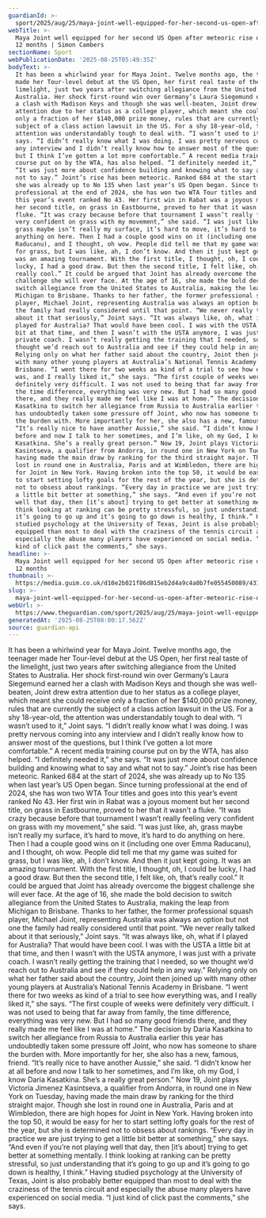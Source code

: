 ```yaml
---
guardianId: >-
  sport/2025/aug/25/maya-joint-well-equipped-for-her-second-us-open-after-meteoric-rise-over-past-12-months
webTitle: >-
  Maya Joint well equipped for her second US Open after meteoric rise over past
  12 months | Simon Cambers
sectionName: Sport
webPublicationDate: '2025-08-25T05:49:35Z'
bodyText: >-
  It has been a whirlwind year for Maya Joint. Twelve months ago, the teenager
  made her Tour-level debut at the US Open, her first real taste of the
  limelight, just two years after switching allegiance from the United States to
  Australia. Her shock first-round win over Germany’s Laura Siegemund earned her
  a clash with Madison Keys and though she was well-beaten, Joint drew extra
  attention due to her status as a college player, which meant she could receive
  only a fraction of her $140,000 prize money, rules that are currently the
  subject of a class action lawsuit in the US. For a shy 18-year-old, the
  attention was understandably tough to deal with. “I wasn’t used to it,” Joint
  says. “I didn’t really know what I was doing. I was pretty nervous coming into
  any interview and I didn’t really know how to answer most of the questions,
  but I think I’ve gotten a lot more comfortable.” A recent media training
  course put on by the WTA, has also helped. “I definitely needed it,” she says.
  “It was just more about confidence building and knowing what to say and what
  not to say.” Joint’s rise has been meteoric. Ranked 684 at the start of 2024,
  she was already up to No 135 when last year’s US Open began. Since turning
  professional at the end of 2024, she has won two WTA Tour titles and goes into
  this year’s event ranked No 43. Her first win in Rabat was a joyous moment but
  her second title, on grass in Eastbourne, proved to her that it wasn’t a
  fluke. “It was crazy because before that tournament I wasn’t really feeling
  very confident on grass with my movement,” she said. “I was just like, ah,
  grass maybe isn’t really my surface, it’s hard to move, it’s hard to do
  anything on here. Then I had a couple good wins on it (including one over Emma
  Raducanu), and I thought, oh wow. People did tell me that my game was suited
  for grass, but I was like, ah, I don’t know. And then it just kept going. It
  was an amazing tournament. With the first title, I thought, oh, I could be
  lucky, I had a good draw. But then the second title, I felt like, oh, that’s
  really cool.” It could be argued that Joint has already overcome the biggest
  challenge she will ever face. At the age of 16, she made the bold decision to
  switch allegiance from the United States to Australia, making the leap from
  Michigan to Brisbane. Thanks to her father, the former professional squash
  player, Michael Joint, representing Australia was always an option but not one
  the family had really considered until that point. “We never really talked
  about it that seriously,” Joint says. “It was always like, oh, what if I
  played for Australia? That would have been cool. I was with the USTA a little
  bit at that time, and then I wasn’t with the USTA anymore, I was just with a
  private coach. I wasn’t really getting the training that I needed, so we
  thought we’d reach out to Australia and see if they could help in any way.”
  Relying only on what her father said about the country, Joint then joined up
  with many other young players at Australia’s National Tennis Academy in
  Brisbane. “I went there for two weeks as kind of a trial to see how everything
  was, and I really liked it,” she says. “The first couple of weeks were
  definitely very difficult. I was not used to being that far away from family,
  the time difference, everything was very new. But I had so many good friends
  there, and they really made me feel like I was at home.” The decision by Daria
  Kasatkina to switch her allegiance from Russia to Australia earlier this year
  has undoubtedly taken some pressure off Joint, who now has someone to share
  the burden with. More importantly for her, she also has a new, famous, friend.
  “It’s really nice to have another Aussie,” she said. “I didn’t know her at all
  before and now I talk to her sometimes, and I’m like, oh my God, I know Daria
  Kasatkina. She’s a really great person.” Now 19, Joint plays Victoria Jimenez
  Kasintseva, a qualifier from Andorra, in round one in New York on Tuesday,
  having made the main draw by ranking for the third straight major. Though she
  lost in round one in Australia, Paris and at Wimbledon, there are high hopes
  for Joint in New York. Having broken into the top 50, it would be easy for her
  to start setting lofty goals for the rest of the year, but she is determined
  not to obsess about rankings. “Every day in practice we are just trying to get
  a little bit better at something,” she says. “And even if you’re not playing
  well that day, then [it’s about] trying to get better at something mentally. I
  think looking at ranking can be pretty stressful, so just understanding that
  it’s going to go up and it’s going to go down is healthy, I think.” Having
  studied psychology at the University of Texas, Joint is also probably better
  equipped than most to deal with the craziness of the tennis circuit and
  especially the abuse many players have experienced on social media. “I just
  kind of click past the comments,” she says.
headline: >-
  Maya Joint well equipped for her second US Open after meteoric rise over past
  12 months
thumbnail: >-
  https://media.guim.co.uk/d10e2b021f86d815eb2d4a9c4a0b7fe055450089/431_0_3375_2701/500.jpg
slug: >-
  maya-joint-well-equipped-for-her-second-us-open-after-meteoric-rise-over-past-12-months-or-simon-cambers
webUrl: >-
  https://www.theguardian.com/sport/2025/aug/25/maya-joint-well-equipped-for-her-second-us-open-after-meteoric-rise-over-past-12-months
generatedAt: '2025-08-25T08:00:17.562Z'
source: guardian-api
---
```

It has been a whirlwind year for Maya Joint. Twelve months ago, the teenager made her Tour-level debut at the US Open, her first real taste of the limelight, just two years after switching allegiance from the United States to Australia. Her shock first-round win over Germany’s Laura Siegemund earned her a clash with Madison Keys and though she was well-beaten, Joint drew extra attention due to her status as a college player, which meant she could receive only a fraction of her $140,000 prize money, rules that are currently the subject of a class action lawsuit in the US. For a shy 18-year-old, the attention was understandably tough to deal with. “I wasn’t used to it,” Joint says. “I didn’t really know what I was doing. I was pretty nervous coming into any interview and I didn’t really know how to answer most of the questions, but I think I’ve gotten a lot more comfortable.” A recent media training course put on by the WTA, has also helped. “I definitely needed it,” she says. “It was just more about confidence building and knowing what to say and what not to say.” Joint’s rise has been meteoric. Ranked 684 at the start of 2024, she was already up to No 135 when last year’s US Open began. Since turning professional at the end of 2024, she has won two WTA Tour titles and goes into this year’s event ranked No 43. Her first win in Rabat was a joyous moment but her second title, on grass in Eastbourne, proved to her that it wasn’t a fluke. “It was crazy because before that tournament I wasn’t really feeling very confident on grass with my movement,” she said. “I was just like, ah, grass maybe isn’t really my surface, it’s hard to move, it’s hard to do anything on here. Then I had a couple good wins on it (including one over Emma Raducanu), and I thought, oh wow. People did tell me that my game was suited for grass, but I was like, ah, I don’t know. And then it just kept going. It was an amazing tournament. With the first title, I thought, oh, I could be lucky, I had a good draw. But then the second title, I felt like, oh, that’s really cool.” It could be argued that Joint has already overcome the biggest challenge she will ever face. At the age of 16, she made the bold decision to switch allegiance from the United States to Australia, making the leap from Michigan to Brisbane. Thanks to her father, the former professional squash player, Michael Joint, representing Australia was always an option but not one the family had really considered until that point. “We never really talked about it that seriously,” Joint says. “It was always like, oh, what if I played for Australia? That would have been cool. I was with the USTA a little bit at that time, and then I wasn’t with the USTA anymore, I was just with a private coach. I wasn’t really getting the training that I needed, so we thought we’d reach out to Australia and see if they could help in any way.” Relying only on what her father said about the country, Joint then joined up with many other young players at Australia’s National Tennis Academy in Brisbane. “I went there for two weeks as kind of a trial to see how everything was, and I really liked it,” she says. “The first couple of weeks were definitely very difficult. I was not used to being that far away from family, the time difference, everything was very new. But I had so many good friends there, and they really made me feel like I was at home.” The decision by Daria Kasatkina to switch her allegiance from Russia to Australia earlier this year has undoubtedly taken some pressure off Joint, who now has someone to share the burden with. More importantly for her, she also has a new, famous, friend. “It’s really nice to have another Aussie,” she said. “I didn’t know her at all before and now I talk to her sometimes, and I’m like, oh my God, I know Daria Kasatkina. She’s a really great person.” Now 19, Joint plays Victoria Jimenez Kasintseva, a qualifier from Andorra, in round one in New York on Tuesday, having made the main draw by ranking for the third straight major. Though she lost in round one in Australia, Paris and at Wimbledon, there are high hopes for Joint in New York. Having broken into the top 50, it would be easy for her to start setting lofty goals for the rest of the year, but she is determined not to obsess about rankings. “Every day in practice we are just trying to get a little bit better at something,” she says. “And even if you’re not playing well that day, then [it’s about] trying to get better at something mentally. I think looking at ranking can be pretty stressful, so just understanding that it’s going to go up and it’s going to go down is healthy, I think.” Having studied psychology at the University of Texas, Joint is also probably better equipped than most to deal with the craziness of the tennis circuit and especially the abuse many players have experienced on social media. “I just kind of click past the comments,” she says.
